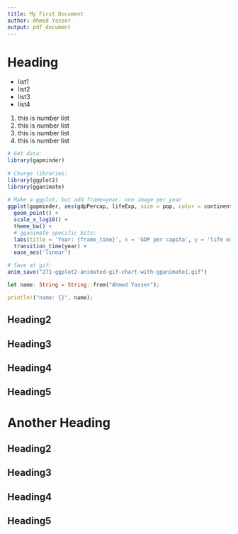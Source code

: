 ```yaml
---
title: My First Document
author: Ahmed Yasser
output: pdf_document
---
```


\tableofcontents

# Heading


* list1
* list2
* list3
* list4

1. this is number list
2. this is number list
3. this is number list
4. this is number list
   
```R
# Get data:
library(gapminder)
 
# Charge libraries:
library(ggplot2)
library(gganimate)
 
# Make a ggplot, but add frame=year: one image per year
ggplot(gapminder, aes(gdpPercap, lifeExp, size = pop, color = continent)) +
  geom_point() +
  scale_x_log10() +
  theme_bw() +
  # gganimate specific bits:
  labs(title = 'Year: {frame_time}', x = 'GDP per capita', y = 'life expectancy') +
  transition_time(year) +
  ease_aes('linear')

# Save at gif:
anim_save("271-ggplot2-animated-gif-chart-with-gganimate1.gif")
```

```rust
let name: String = String::from("Ahmed Yasser");

println!("name: {}", name);
```

## Heading2
## Heading3
## Heading4
## Heading5

# Another Heading
## Heading2
## Heading3
## Heading4
## Heading5